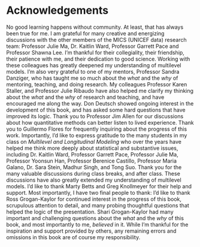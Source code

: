 # Acknowledgements {.unnumbered}  

No good learning happens without community. At least, that has always been true for me. I am grateful for many creative and energizing discussions with the other members of the MICS (UNICEF data) research team: Professor Julie Ma, Dr. Kaitlin Ward, Professor Garrett Pace and Professor Shawna Lee. I'm thankful for their collegiality, their friendship, their patience with me, and their dedication to good science. Working with these colleagues has greatly deepened my understanding of multilevel models. I'm also very grateful to one of my mentors, Professor Sandra Danziger, who has taught me so much about the *what* and the *why* of mentoring, teaching, and doing research. My colleagues Professor Karen Staller, and Professor Julie Ribaudo have also helped me clarify my thinking about the *what* and the *why* of research and teaching, and have encouraged me along the way. Don Deutsch showed ongoing interest in the development of this book, and has asked some hard questions that have improved its logic. Thank you to Professor Jim Allen for our discussions about how quantitative methods can better listen to lived experience. Thank you to Guillermo Flores for frequently inquiring about the progress of this work. Importantly, I'd like to express gratitude to the many students in my class on *Multilevel and Longitudinal Modeling* who over the years have helped me think more deeply about statistical and substantive issues, including Dr. Kaitlin Ward, Professor Garrett Pace, Professor Julie Ma, Professor Yoonsun Han, Professor Berenice Castillo, Professor Maria Galano, Dr. Sara Stein, Madhur Singh, and Tong Suo. Thank you for the many valuable discussions during class breaks, and after class. These discussions have also greatly extended my understanding of multilevel models. I'd like to thank Marty Betts and Greg Knollmeyer for their help and support. Most importantly, I have two final people to thank: I'd like to thank Ross Grogan-Kaylor for continued interest in the progress of this book, scrupulous attention to detail, and many probing thoughtful questions that helped the logic of the presentation. Shari Grogan-Kaylor had many important and challenging questions about the *what* and the *why* of this book, and most importantly to me, *believed* in it. While I'm thankful for the inspiration and support provided by others, any remaining errors and omissions in this book are of course my responsibility.
